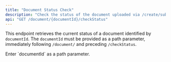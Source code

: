 ```yaml
---
title: "Document Status Check"
description: "Check the status of the document uploaded via /create/submission. "
api: "GET /document/{documentId}/checkStatus"
---
```


This endpoint retrieves the current status of a document identified by `documentId`. The `documentId` must be provided as a path parameter, immediately following `/document/` and preceding `/checkStatus`.

<ParamField path="documentId" type="string" required={false}>
  Enter `documentId` as a path parameter.
</ParamField>
